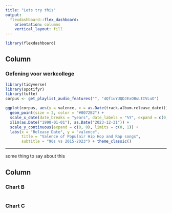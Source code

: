 ```yaml
---
title: "Lets try this"
output: 
  flexdashboard::flex_dashboard:
    orientation: columns
    vertical_layout: fill
---
```


```r
library(flexdashboard)
```

Column {data-width=600}
-----------------------------------------------------------------------

### Oefening voor werkcollege

```r
library(tidyverse)
library(spotifyr)
library(tufte)
corpus <- get_playlist_audio_features("", "4QfiuYUQDJExOBuLtIVLuO")

ggplot(corpus, aes(y = valence, x = as.Date(track.album.release_date))) +
  geom_point(size = 2, color = "#0072B2") +
  scale_x_date(date_breaks = "years", date_labels = "%Y", expand = c(0, 0)) +
  xlim(as.Date("1990-01-01"), as.Date("2023-12-31")) + 
  scale_y_continuous(expand = c(0, 0), limits = c(0, 1)) +
  labs(x = "Release Date", y = "valence",
       title = "Valence of Populair Hip Hop and Rap songs",
       subtitle = "90s vs 2015-2023") + theme_classic()
```
***

some thing to say about this 

Column {data-width=400}
-----------------------------------------------------------------------

### Chart B

```r

```

### Chart C

```r

```

